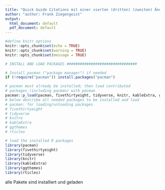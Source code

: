 ```yaml
---
title: "Quick Guide Citations mit einer vierten (dritten) (zweiten) Änderung"
author: "author: Frank Ziegengeist"
output: 
  html_document: default
  pdf_document: default  
---
```


```r
#define knitr options
knitr::opts_chunk$set(echo = TRUE)
knitr::opts_chunk$set(warning = TRUE)
knitr::opts_chunk$set(message = TRUE)

# INSTALL AND LOAD PACKAGES ################################

# Install pacman ("package manager") if needed
if (!require("pacman")) install.packages("pacman")

# pacman must already be installed; then load contributed
# packages (including pacman) with pacman
pacman::p_load(pacman, fivethirtyeight, tidyverse, knitr, kableExtra, ggthemes, rticles)
# below describe all needed packages to be installed and load
# pacman: for loading/unloading packages
# fivethirtyeight 
# tidyverse
# knitre
# kableExtra
# ggthemes
# rticles

# load the installed R packages
library(pacman)
library(fivethirtyeight)
library(tidyverse)
library(knitr)
library(kableExtra)
library(ggthemes)
library(rticles)
```

alle Pakete sind installiert und geladen




